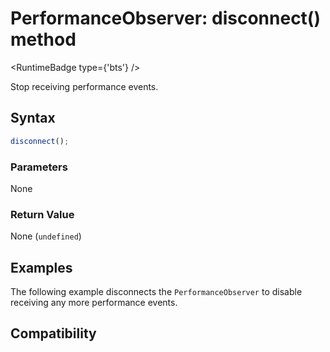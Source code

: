 
# PerformanceObserver: disconnect() method

<RuntimeBadge type={'bts'} />

Stop receiving performance events.

## Syntax

```ts
disconnect();
```

### Parameters

None

### Return Value

None (`undefined`)

## Examples

The following example disconnects the `PerformanceObserver` to disable receiving any more performance events.


<Go
  example="performance-api"
  defaultFile="src/performance_observer_disconnect/index.tsx"
  defaultEntryFile="dist/performance_observer_disconnect.lynx.bundle"
  img="/assets/doc/performance-observer-disconnect-demo.jpeg"
  entry="src/performance_observer_disconnect"
  highlight="{8-22}"
/>

## Compatibility


<LegacyCompatTable metadata="lynx-api/performance-api/performance-observer/disconnect" />
